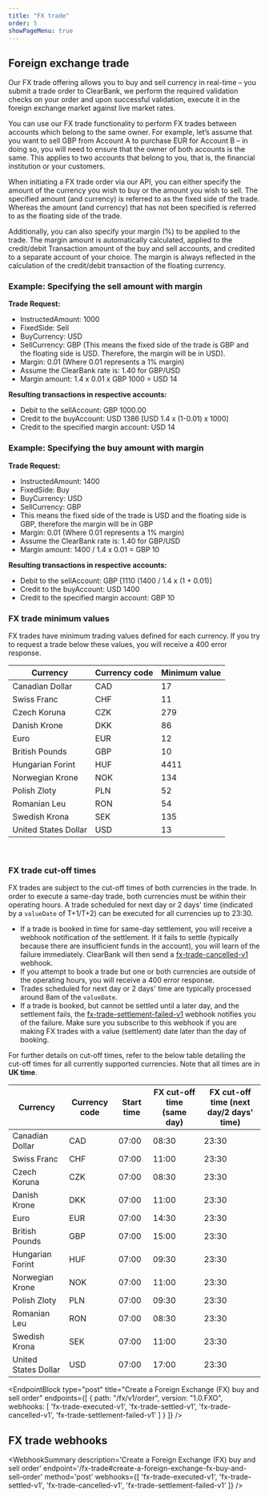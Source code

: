 ```yaml
---
title: "FX trade"
order: 5
showPageMenu: true
---
```



## Foreign exchange trade

Our FX trade offering allows you to buy and sell currency in real-time – you submit a trade order to ClearBank, we perform the required validation checks on your order and upon successful validation, execute it in the foreign exchange market against live market rates.

You can use our FX trade functionality to perform FX trades between accounts which belong to the same owner. For example, let’s assume that you want to sell GBP from Account A to purchase EUR for Account B – in doing so, you will need to ensure that the owner of both accounts is the same. This applies to two accounts that belong to you, that is, the financial institution or your customers.

When initiating a FX trade order via our API, you can either specify the amount of the currency you wish to buy or the amount you wish to sell. The specified amount (and currency) is referred to as the fixed side of the trade. Whereas the amount (and currency) that has not been specified is referred to as the floating side of the trade.

Additionally, you can also specify your margin (%) to be applied to the trade. The margin amount is automatically calculated, applied to the credit/debit Transaction amount of the buy and sell accounts, and credited to a separate account of your choice. The margin is always reflected in the calculation of the credit/debit transaction of the floating currency.

### Example: Specifying the sell amount with margin

**Trade Request:**

- InstructedAmount: 1000
- FixedSide: Sell
- BuyCurrency:  USD
- SellCurrency: GBP (This means the fixed side of the trade is GBP and the floating side is USD. Therefore, the margin will be in USD).
- Margin: 0.01 (Where 0.01 represents a 1% margin)
- Assume the ClearBank rate is: 1.40 for GBP/USD
- Margin amount: 1.4 x 0.01 x GBP 1000 = USD 14

**Resulting transactions in respective accounts:**

- Debit to the sellAccount: GBP 1000.00
- Credit to the buyAccount: USD 1386 [USD 1.4 x (1-0.01) x 1000]
- Credit to the specified margin account: USD 14

### Example: Specifying the buy amount with margin

**Trade Request:**

- InstructedAmount: 1400
- FixedSide: Buy
- BuyCurrency:  USD
- SellCurrency: GBP
- This means the fixed side of the trade is USD and the floating side is GBP, therefore the margin will be in GBP
- Margin: 0.01 (Where 0.01 represents a 1% margin)
- Assume the ClearBank rate is: 1.40 for GBP/USD
- Margin amount:  1400 / 1.4 x 0.01 = GBP 10

**Resulting transactions in respective accounts:**

- Debit to the sellAccount: GBP [1110 (1400 / 1.4 x (1 + 0.01)]
- Credit to the buyAccount: USD 1400
- Credit to the specified margin account: GBP  10

### FX trade minimum values

FX trades have minimum trading values defined for each currency. If you try to request a trade below these values, you will receive a 400 error response.

|   Currency       |  Currency code  | Minimum value|  
|------------------|------------|--------------|
| Canadian Dollar  |  CAD       |  17          |
| Swiss Franc      |  CHF       |  11          |
| Czech Koruna     |  CZK       |  279         |
| Danish Krone     |  DKK       |  86          |
| Euro             |  EUR       |  12          |
| British Pounds   |  GBP       |  10          |
| Hungarian Forint |  HUF       |  4411        |
| Norwegian Krone  |  NOK       |  134         |
| Polish Zloty     |  PLN       |  52          |
| Romanian Leu     |  RON       |  54          |
| Swedish Krona    |  SEK       |  135         |
| United States Dollar |  USD       |  13          |

<br />

### FX trade cut-off times

FX trades are subject to the cut-off times of both currencies in the trade. In order to execute a same-day trade, both currencies must be within their operating hours. A trade scheduled for next day or 2 days' time (indicated by a `valueDate` of T+1/T+2) can be executed for all currencies up to 23:30.

 * If a trade is booked in time for same-day settlement, you will receive a webhook notification of the settlement. If it fails to settle (typically because there are insufficient funds in the account), you will learn of the failure immediately. ClearBank will then send a [fx-trade-cancelled-v1](#fx-trade-cancelled-webhook) webhook.
 * If you attempt to book a trade but one or both currencies are outside of the operating hours, you will receive a 400 error response.
 * Trades scheduled for next day or 2 days' time are typically processed around 8am of the `valueDate`.
 * If a trade is booked, but cannot be settled until a later day, and the settlement fails, the [fx-trade-settlement-failed-v1](#fx-trade-settlement-failed-webhook) webhook notifies you of the failure. Make sure you subscribe to this webhook if you are making FX trades with a value (settlement) date later than the day of booking.

For further details on cut-off times, refer to the below table detailing the cut-off times for all currently supported currencies. Note that all times are in **UK time**.

|   Currency       |   Currency code   |   Start time   |   FX cut-off time (same day)   |   FX cut-off time (next day/2 days' time)   |  
|------------------|-------------------|----------------|--------------------------------|-------------------------------------------|
| Canadian Dollar  | CAD               | 07:00          | 08:30                          | 23:30                                     |
| Swiss Franc      | CHF               | 07:00          | 11:00                          | 23:30                                     |
| Czech Koruna     | CZK               | 07:00          | 08:30                          | 23:30                                     |
| Danish Krone     | DKK               | 07:00          | 11:00                          | 23:30                                     |
| Euro             | EUR               | 07:00          | 14:30                          | 23:30                                     |
| British Pounds   | GBP               | 07:00          | 15:00                          | 23:30                                     |
| Hungarian Forint | HUF               | 07:00          | 09:30                          | 23:30                                     |
| Norwegian Krone  | NOK               | 07:00          | 11:00                          | 23:30                                     |
| Polish Zloty     | PLN               | 07:00          | 09:30                          | 23:30                                     |
| Romanian Leu     | RON               | 07:00          | 08:30                          | 23:30                                     |
| Swedish Krona    | SEK               | 07:00          | 11:00                          | 23:30                                     |
| United States Dollar | USD           | 07:00          | 17:00                          | 23:30                                     |

<EndpointBlock
  type="post"
  title="Create a Foreign Exchange (FX) buy and sell order"
  endpoints={[
    {
      path: "/fx/v1/order",
      version: "1.0.FXO",
      webhooks: [
        'fx-trade-executed-v1',
        'fx-trade-settled-v1',
        'fx-trade-cancelled-v1',
        'fx-trade-settlement-failed-v1'
      ]
    }
  ]}
/>

## FX trade webhooks

<WebhookSummary
  description='Create a Foreign Exchange (FX) buy and sell order'
  endpoint='/fx-trade#create-a-foreign-exchange-fx-buy-and-sell-order'
  method='post'
  webhooks={[
    'fx-trade-executed-v1',
    'fx-trade-settled-v1',
    'fx-trade-cancelled-v1',
    'fx-trade-settlement-failed-v1'
  ]}
/>

<WebhookPlaceholder render='fx-trade-executed-v1' />
<WebhookPlaceholder render='fx-trade-settled-v1' />
<WebhookPlaceholder render='fx-trade-cancelled-v1' />
<WebhookPlaceholder render='fx-trade-settlement-failed-v1' />
